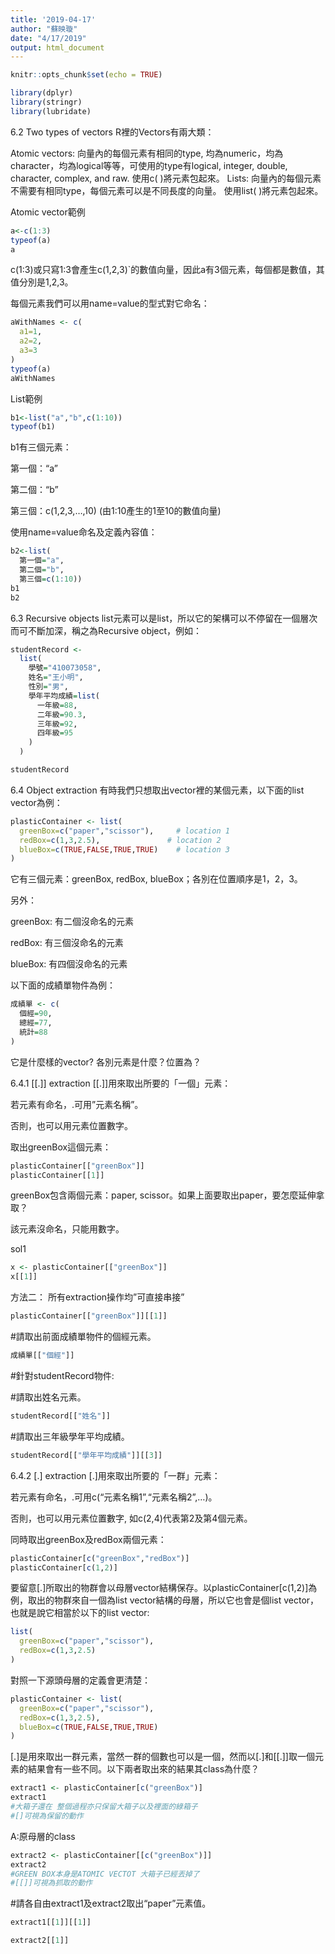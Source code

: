 ```yaml
---
title: '2019-04-17'
author: "蘇映璇"
date: "4/17/2019"
output: html_document
---
```


```r
knitr::opts_chunk$set(echo = TRUE)
```

```r
library(dplyr)
library(stringr)
library(lubridate)
```

6.2 Two types of vectors
R裡的Vectors有兩大類：

Atomic vectors: 向量內的每個元素有相同的type, 均為numeric，均為character，均為logical等等，可使用的type有logical, integer, double, character, complex, and raw.
使用c( )將元素包起來。
Lists: 向量內的每個元素不需要有相同type，每個元素可以是不同長度的向量。
使用list( )將元素包起來。


Atomic vector範例
```r
a<-c(1:3)
typeof(a)
a
```

c(1:3)或只寫1:3會產生c(1,2,3)`的數值向量，因此a有3個元素，每個都是數值，其值分別是1,2,3。

每個元素我們可以用name=value的型式對它命名：
```r
aWithNames <- c(
  a1=1,
  a2=2,
  a3=3
)
typeof(a)
aWithNames
```

List範例
```r
b1<-list("a","b",c(1:10))
typeof(b1)
```
b1有三個元素：

第一個：“a”

第二個：“b”

第三個：c(1,2,3,…,10) (由1:10產生的1至10的數值向量)

使用name=value命名及定義內容值：
```r
b2<-list(
  第一個="a",
  第二個="b",
  第三個=c(1:10))
b1
b2
```

6.3 Recursive objects
list元素可以是list，所以它的架構可以不停留在一個層次而可不斷加深，稱之為Recursive object，例如：
```r
studentRecord <-
  list(
    學號="410073058",
    姓名="王小明",
    性別="男",
    學年平均成績=list(
      一年級=88,
      二年級=90.3,
      三年級=92,
      四年級=95
    )
  )

studentRecord
```

6.4 Object extraction
有時我們只想取出vector裡的某個元素，以下面的list vector為例：
```r
plasticContainer <- list(
  greenBox=c("paper","scissor"),     # location 1
  redBox=c(1,3,2.5),               # location 2
  blueBox=c(TRUE,FALSE,TRUE,TRUE)    # location 3
)
```
它有三個元素：greenBox, redBox, blueBox；各別在位置順序是1，2，3。

另外：

greenBox: 有二個沒命名的元素

redBox: 有三個沒命名的元素

blueBox: 有四個沒命名的元素

以下面的成績單物件為例：

```r
成績單 <- c(
  個經=90,
  總經=77,
  統計=88
)
```
它是什麼樣的vector? 各別元素是什麼？位置為？

6.4.1 [[.]] extraction
[[.]]用來取出所要的「一個」元素：

若元素有命名，.可用"元素名稱"。

否則，也可以用元素位置數字。

取出greenBox這個元素：
```r
plasticContainer[["greenBox"]] 
plasticContainer[[1]]
```

greenBox包含兩個元素：paper, scissor。如果上面要取出paper，要怎麼延伸拿取？

該元素沒命名，只能用數字。

sol1
```r
x <- plasticContainer[["greenBox"]] 
x[[1]]
```

方法二：
所有extraction操作均"可直接串接"
```r
plasticContainer[["greenBox"]][[1]]
```

#請取出前面成績單物件的個經元素。
```r
成績單[["個經"]]
```

#針對studentRecord物件:

#請取出姓名元素。
```r
studentRecord[["姓名"]]

```

#請取出三年級學年平均成績。
```r
studentRecord[["學年平均成績"]][[3]]
```

6.4.2 [.] extraction
[.]用來取出所要的「一群」元素：

若元素有命名，.可用c("元素名稱1","元素名稱2",...)。

否則，也可以用元素位置數字, 如c(2,4)代表第2及第4個元素。

同時取出greenBox及redBox兩個元素：
```r
plasticContainer[c("greenBox","redBox")] 
plasticContainer[c(1,2)]
```
要留意[.]所取出的物群會以母層vector結構保存。以plasticContainer[c(1,2)]為例，取出的物群來自一個為list vector結構的母層，所以它也會是個list vector，也就是說它相當於以下的list vector:

```r
list(
  greenBox=c("paper","scissor"),
  redBox=c(1,3,2.5)
)
```
對照一下源頭母層的定義會更清楚：
```r
plasticContainer <- list(
  greenBox=c("paper","scissor"),
  redBox=c(1,3,2.5),  
  blueBox=c(TRUE,FALSE,TRUE,TRUE) 
)
```
[.]是用來取出一群元素，當然一群的個數也可以是一個，然而以[.]和[[.]]取一個元素的結果會有一些不同。以下兩者取出來的結果其class為什麼？

```r
extract1 <- plasticContainer[c("greenBox")]
extract1
#大箱子還在 整個過程亦只保留大箱子以及裡面的綠箱子
#[]可視為保留的動作
```
A:原母層的class
```r
extract2 <- plasticContainer[[c("greenBox")]]
extract2
#GREEN BOX本身是ATOMIC VECTOT 大箱子已經丟掉了
#[[]]可視為抓取的動作
```


#請各自由extract1及extract2取出“paper”元素值。
```r
extract1[[1]][[1]]
```
```r
extract2[[1]]
```


